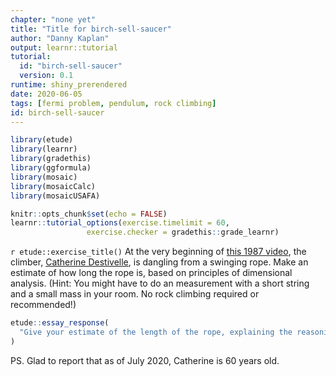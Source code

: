 ```yaml
---
chapter: "none yet"
title: "Title for birch-sell-saucer"
author: "Danny Kaplan"
output: learnr::tutorial
tutorial:
  id: "birch-sell-saucer"
  version: 0.1
runtime: shiny_prerendered
date: 2020-06-05 
tags: [fermi problem, pendulum, rock climbing]
id: birch-sell-saucer
---
```


```r
library(etude)
library(learnr)
library(gradethis)
library(ggformula)
library(mosaic)
library(mosaicCalc)
library(mosaicUSAFA)

knitr::opts_chunk$set(echo = FALSE)
learnr::tutorial_options(exercise.timelimit = 60, 
                 exercise.checker = gradethis::grade_learnr)
```


`r etude::exercise_title()` At the very beginning of [this 1987 video](http://www.ukclimbing.com/news/item.php?id=49981), the climber, [Catherine Destivelle](https://en.wikipedia.org/wiki/Catherine_Destivelle), is dangling from a swinging rope. Make an estimate of how long the rope is, based on principles of dimensional analysis. (Hint: You might have to do an measurement with a short string and a small mass in your room. No rock climbing required or recommended!)

```r
etude::essay_response(
  "Give your estimate of the length of the rope, explaining the reasoning that went into it."
)
```

PS. Glad to report that as of July 2020, Catherine is 60 years old.

